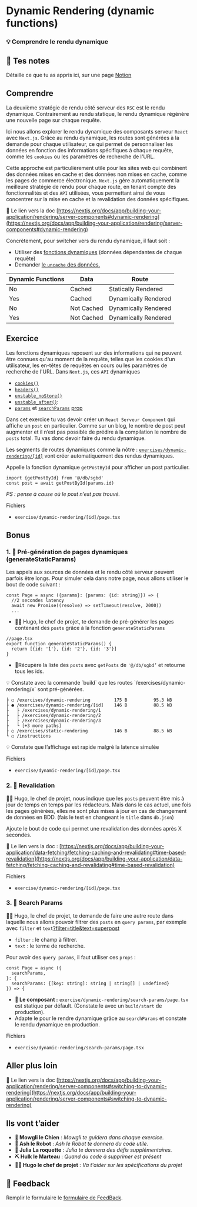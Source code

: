 # Dynamic Rendering (dynamic functions)

### 💡 Comprendre le rendu dynamique

## 📝 Tes notes

Détaille ce que tu as appris ici, sur une page [Notion](https://go.mikecodeur.com/course-notes-template)

## Comprendre

La deuxième stratégie de rendu côté serveur des `RSC` est le rendu dynamique. Contrairement au rendu statique, le rendu dynamique régénère une nouvelle page sur chaque requête.

Ici nous allons explorer le rendu dynamique des composants serveur `React` avec `Next.js`. Grâce au rendu dynamique, les routes sont générées à la demande pour chaque utilisateur, ce qui permet de personnaliser les données en fonction des informations spécifiques à chaque requête, comme les `cookies` ou les paramètres de recherche de l'URL.

Cette approche est particulièrement utile pour les sites web qui combinent des données mises en cache et des données non mises en cache, comme les pages de commerce électronique. `Next.js` gère automatiquement la meilleure stratégie de rendu pour chaque route, en tenant compte des fonctionnalités et des `API` utilisées, vous permettant ainsi de vous concentrer sur la mise en cache et la revalidation des données spécifiques.

📑 Le lien vers la doc [https://nextjs.org/docs/app/building-your-application/rendering/server-components#dynamic-rendering](https://nextjs.org/docs/app/building-your-application/rendering/server-components#dynamic-rendering)

Concrètement, pour switcher vers du rendu dynamique, il faut soit :

- Utiliser des [fonctions dynamiques](https://nextjs.org/docs/app/building-your-application/rendering/server-components#dynamic-rendering) (données dépendantes de chaque requête)
- Demander [le `uncache` des données.](https://nextjs.org/docs/app/building-your-application/data-fetching/fetching-caching-and-revalidating#opting-out-of-data-caching)

| **Dynamic Functions** | **Data**   | **Route**            |
| --------------------- | ---------- | -------------------- |
| No                    | Cached     | Statically Rendered  |
| Yes                   | Cached     | Dynamically Rendered |
| No                    | Not Cached | Dynamically Rendered |
| Yes                   | Not Cached | Dynamically Rendered |

## Exercice

Les fonctions dynamiques reposent sur des informations qui ne peuvent être connues qu'au moment de la requête, telles que les cookies d'un utilisateur, les en-têtes de requêtes en cours ou les paramètres de recherche de l'URL. Dans `Next.js`, ces `API` dynamiques

- [`cookies()`](https://rc.nextjs.org/docs/app/api-reference/functions/cookies)
- [`headers()`](https://rc.nextjs.org/docs/app/api-reference/functions/headers)
- [`unstable_noStore()`](https://rc.nextjs.org/docs/app/api-reference/functions/unstable_noStore)
- [`unstable_after()`](https://rc.nextjs.org/docs/app/api-reference/functions/unstable_after):
- [`params`](https://nextjs.org/docs/app/api-reference/file-conventions/page#searchparams-optional) et [`searchParams`](https://nextjs.org/docs/app/api-reference/file-conventions/page#searchparams-optional) [prop](https://rc.nextjs.org/docs/app/api-reference/file-conventions/page#searchparams-optional)

Dans cet exercice tu vas devoir créer un `React Serveur Component` qui affiche un `post` en particulier. Comme sur un blog, le nombre de post peut augmenter et il n’est pas possible de prédire à la compilation le nombre de `posts` total. Tu vas donc devoir faire du rendu dynamique.

Les segments de routes dynamiques comme la nôtre : [`exercises/dynamic-rendering/[id]`](exercises/dynamic-rendering/1) vont créer automatiquement des rendus dynamiques.

Appelle la fonction dynamique `getPostById` pour afficher un post particulier.

```tsx
import {getPostById} from '@/db/sgbd'
const post = await getPostById(params.id)
```

_PS : pense à cause où le post n’est pas trouvé._

Fichiers

- `exercise/dynamic-rendering/[id]/page.tsx`

## Bonus

### 1. 🚀 Pré-génération de pages dynamiques (generateStaticParams)

Les appels aux sources de données et le rendu côté serveur peuvent parfois être longs. Pour simuler cela dans notre page, nous allons utiliser le bout de code suivant :

```tsx
const Page = async ({params}: {params: {id: string}}) => {
  //2 secondes latency
  await new Promise((resolve) => setTimeout(resolve, 2000))
  ...

```

- 👨‍✈️ Hugo, le chef de projet, te demande de pré-générer les pages contenant des `posts` grâce à la fonction `generateStaticParams`

```tsx
//page.tsx
export function generateStaticParams() {
  return [{id: '1'}, {id: '2'}, {id: '3'}]
}
```

- 🐶Récupère la liste des `posts` avec `getPosts` de `'@/db/sgbd’` et retourne tous les ids.

<aside>
💡 Constate avec la commande `build` que les routes `/exercises/dynamic-rendering/x` sont pré-générées.

</aside>

```tsx
├ ○ /exercises/dynamic-rendering         175 B          95.3 kB
├ ● /exercises/dynamic-rendering/[id]    146 B          88.5 kB
├   ├ /exercises/dynamic-rendering/1
├   ├ /exercises/dynamic-rendering/2
├   ├ /exercises/dynamic-rendering/3
├   └ [+3 more paths]
├ ○ /exercises/static-rendering          146 B          88.5 kB
└ ○ /instructions
```

<aside>
💡 Constate que l’affichage est rapide malgré la latence simulée

</aside>

Fichiers

- `exercise/dynamic-rendering/[id]/page.tsx`

### 2. 🚀 Revalidation

👨‍✈️ Hugo, le chef de projet, nous indique que les `posts` peuvent être mis à jour de temps en temps par les rédacteurs. Mais dans le cas actuel, une fois les pages générées, elles ne sont plus mises à jour en cas de changement de données en BDD. (fais le test en changeant le `title` dans `db.json`)

Ajoute le bout de code qui permet une revalidation des données après X secondes.

📑 Le lien vers la doc : [https://nextjs.org/docs/app/building-your-application/data-fetching/fetching-caching-and-revalidating#time-based-revalidation](https://nextjs.org/docs/app/building-your-application/data-fetching/fetching-caching-and-revalidating#time-based-revalidation)

Fichiers

- `exercise/dynamic-rendering/[id]/page.tsx`

### 3. 🚀 Search Params

👨‍✈️ Hugo, le chef de projet, te demande de faire une autre route dans laquelle nous allons pouvoir filtrer des `posts` en `query params`, par exemple avec `filter` et `text`[?filter=title&text=superpost](http://localhost:3000/exercises/dynamic-rendering/search-params?filter=title&text=a)

- `filter` : le champ à filtrer.
- `text` : le terme de recherche.

Pour avoir des `query params`, il faut utiliser ces `props` :

```tsx
const Page = async ({
  searchParams,
}: {
  searchParams: {[key: string]: string | string[] | undefined}
}) => {
```

- **🐶 Le composant :** `exercise/dynamic-rendering/search-params/page.tsx` est statique par défault. (Constate le avec un `build/start` de production).
- Adapte le pour le rendre dynamique grâce au `searchParams` et constate le rendu dynamique en production.

Fichiers

- `exercise/dynamic-rendering/search-params/page.tsx`

## Aller plus loin

📑 Le lien vers la doc [https://nextjs.org/docs/app/building-your-application/rendering/server-components#switching-to-dynamic-rendering](https://nextjs.org/docs/app/building-your-application/rendering/server-components#switching-to-dynamic-rendering)

## Ils vont t’aider

- **🐶 Mowgli le Chien** : _Mowgli te guidera dans chaque exercice._
- **🤖 Ash le Robot** : _Ash le Robot te donnera du code utile._
- **🚀 Julia La roquette** : _Julia te donnera des défis supplémentaires._
- **⛏️ Hulk le Marteau** : _Quand du code à supprimer est présent_
- **👨‍✈️ Hugo le chef de projet** : _Va t'aider sur les spécifications du projet_

## 🐜 Feedback

Remplir le formulaire le [formulaire de FeedBack](https://go.mikecodeur.com/cours-next-avis?entry.1912869708=Next%20PRO&entry.1430994900=04%20Rendering%20Avancée&entry.533578441=02%20dynamic-rendering-function).
